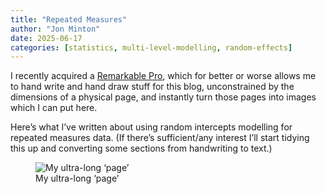 ```yaml
---
title: "Repeated Measures"
author: "Jon Minton"
date: 2025-06-17
categories: [statistics, multi-level-modelling, random-effects]
---
```


I recently acquired a [Remarkable Pro](https://remarkable.com/products/remarkable-paper/pro), which for better or worse allows me to hand write and hand draw stuff for this blog, unconstrained by the dimensions of a physical page, and instantly turn those pages into images which I can put here. 

Here's what I've written about using random intercepts modelling for repeated measures data. (If there's sufficient/any interest I'll start tidying this up and converting some sections from handwriting to text.)

![My ultra-long 'page'](Repeated%20Measures%20-%20page%201.png)
